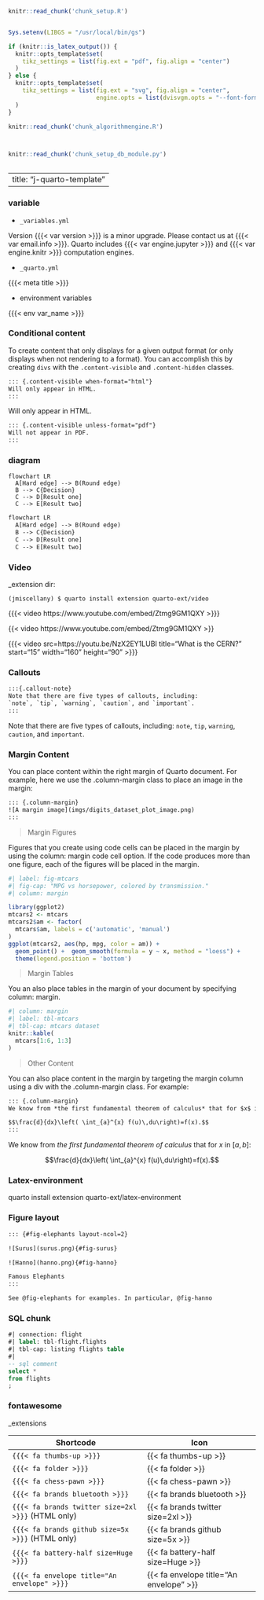 <!--source .venv/bin/activate-->
<!--source .venv/bin/activate-->

```r
knitr::read_chunk('chunk_setup.R')
```

```r
```

<!--connect dvisvgm to Ghostscript for tikz
find gs, run: tools:find_gs_cmd()
-->
```r
Sys.setenv(LIBGS = "/usr/local/bin/gs")
```

<!--Conditional tikz output types; use PDF if this is LaTeX, otherwise use SVG with embedded fonts -->
```r
if (knitr::is_latex_output()) {
  knitr::opts_template$set(
    tikz_settings = list(fig.ext = "pdf", fig.align = "center")
  )
} else {
  knitr::opts_template$set(
    tikz_settings = list(fig.ext = "svg", fig.align = "center",
                         engine.opts = list(dvisvgm.opts = "--font-format=woff"))
  )
}
```

```r
knitr::read_chunk('chunk_algorithmengine.R')
```

```r
```

```r
```

```r
knitr::read_chunk('chunk_setup_db_module.py')
```

```python
```

---
title: "j-quarto-template"
---

### variable

- `_variables.yml`

Version {{{< var version >}}} is a minor upgrade. Please contact us at {{{< var email.info >}}}. Quarto includes {{{< var engine.jupyter >}}} and 
{{{< var engine.knitr >}}} computation engines.


- `_quarto.yml`

{{{< meta title >}}}

- environment variables

{{{< env var_name >}}}


### Conditional content

To create content that only displays for a given output format (or only displays when not rendering to a format). You can accomplish this by creating `divs` with the `.content-visible` and `.content-hidden` classes.

```html
::: {.content-visible when-format="html"}
Will only appear in HTML.
:::
```
::: {.content-visible when-format="html"}
Will only appear in HTML.
:::

```html
::: {.content-visible unless-format="pdf"}
Will not appear in PDF.
:::
```

### diagram

```mermaid
flowchart LR
  A[Hard edge] --> B(Round edge)
  B --> C{Decision}
  C --> D[Result one]
  C --> E[Result two]
```

```html
flowchart LR
  A[Hard edge] --> B(Round edge)
  B --> C{Decision}
  C --> D[Result one]
  C --> E[Result two]
```

### Video

_extension dir:

`(jmiscellany) $ quarto install extension quarto-ext/video`

{{{< video https://www.youtube.com/embed/Ztmg9GM1QXY >}}}

{{< video https://www.youtube.com/embed/Ztmg9GM1QXY >}}

{{{< video 
    src=https://youtu.be/NzX2EY1LUBI
    title="What is the CERN?"
    start="15" width="160" height="90" >}}}


### Callouts

```html
:::{.callout-note}
Note that there are five types of callouts, including: 
`note`, `tip`, `warning`, `caution`, and `important`.
:::
```

:::{.callout-note}
Note that there are five types of callouts, including: 
`note`, `tip`, `warning`, `caution`, and `important`.
:::


### Margin Content

You can place content within the right margin of Quarto document. For example, here we use the .column-margin class to place an image in the margin:

```html
::: {.column-margin}
![A margin image](imgs/digits_dataset_plot_image.png)
:::
```



> Margin Figures

Figures that you create using code cells can be placed in the margin by using the column: margin code cell option. If the code produces more than one figure, each of the figures will be placed in the margin.

```r
#| label: fig-mtcars
#| fig-cap: "MPG vs horsepower, colored by transmission."
#| column: margin

library(ggplot2)
mtcars2 <- mtcars
mtcars2$am <- factor(
  mtcars$am, labels = c('automatic', 'manual')
)
ggplot(mtcars2, aes(hp, mpg, color = am)) +
  geom_point() +  geom_smooth(formula = y ~ x, method = "loess") +
  theme(legend.position = 'bottom')
```


> Margin Tables

You an also place tables in the margin of your document by specifying column: margin.

```r
#| column: margin
#| label: tbl-mtcars
#| tbl-cap: mtcars dataset
knitr::kable(
  mtcars[1:6, 1:3]
)
```

> Other Content

You can also place content in the margin by targeting the margin column using a div with the .column-margin class. For example:

```html
::: {.column-margin}
We know from *the first fundamental theorem of calculus* that for $x$ in $[a, b]$:

$$\frac{d}{dx}\left( \int_{a}^{x} f(u)\,du\right)=f(x).$$
:::
```

::: {.column-margin}
We know from *the first fundamental theorem of calculus* that for $x$ in $[a, b]$:

$$\frac{d}{dx}\left( \int_{a}^{x} f(u)\,du\right)=f(x).$$
:::


### Latex-environment

quarto install extension quarto-ext/latex-environment



### Figure layout

```html

::: {#fig-elephants layout-ncol=2}

![Surus](surus.png){#fig-surus}

![Hanno](hanno.png){#fig-hanno}

Famous Elephants
:::

See @fig-elephants for examples. In particular, @fig-hanno

```    
  


### SQL chunk

```sql
#| connection: flight
#| label: tbl-flight.flights
#| tbl-cap: listing flights table
#| 
-- sql comment
select * 
from flights
;
```


### fontawesome

_extensions

| Shortcode                                          | Icon                                      |
| -------------------------------------------------- | ----------------------------------------- |
| `{{{< fa thumbs-up >}}}`                           | {{< fa thumbs-up >}}                      |
| `{{{< fa folder >}}}`                              | {{< fa folder >}}                         |
| `{{{< fa chess-pawn >}}}`                          | {{< fa chess-pawn >}}                     |
| `{{{< fa brands bluetooth >}}}`                    | {{< fa brands bluetooth >}}               |
| `{{{< fa brands twitter size=2xl >}}}` (HTML only) | {{< fa brands twitter size=2xl >}}        |
| `{{{< fa brands github size=5x >}}}` (HTML only)   | {{< fa brands github size=5x >}}          |
| `{{{< fa battery-half size=Huge >}}}`              | {{< fa battery-half size=Huge >}}         |
| `{{{< fa envelope title="An envelope" >}}}`        | {{< fa envelope title="An envelope" >}}   |

